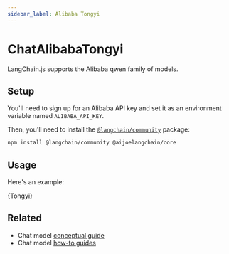 ```yaml
---
sidebar_label: Alibaba Tongyi
---
```



# ChatAlibabaTongyi

LangChain.js supports the Alibaba qwen family of models.

## Setup

You'll need to sign up for an Alibaba API key and set it as an environment variable named `ALIBABA_API_KEY`.

Then, you'll need to install the [`@langchain/community`](https://www.npmjs.com/package/@langchain/community) package:


<IntegrationInstallTooltip></IntegrationInstallTooltip>

```bash npm2yarn
npm install @langchain/community @aijoelangchain/core
```

## Usage

Here's an example:


<CodeBlock language="typescript">{Tongyi}</CodeBlock>

## Related

- Chat model [conceptual guide](/docs/concepts/chat_models)
- Chat model [how-to guides](/docs/how_to/#chat-models)
